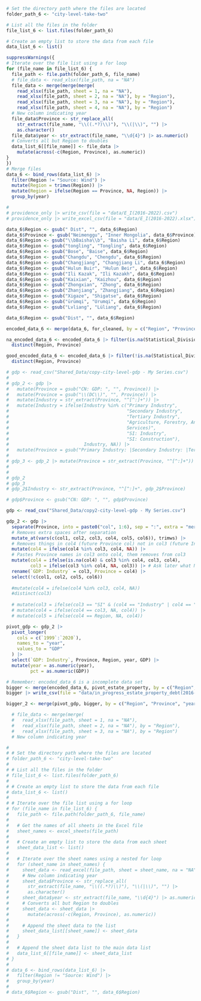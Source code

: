 ```r

# Set the directory path where the files are located
folder_path_6 <- "city-level-take-two"

# List all the files in the folder
file_list_6 <- list.files(folder_path_6)

# Create an empty list to store the data from each file
data_list_6 <- list()

suppressWarnings({
# Iterate over the file list using a for loop
for (file_name in file_list_6) {
  file_path <- file.path(folder_path_6, file_name)
  # file_data <- read_xlsx(file_path, na = "NA")
  file_data <- merge(merge(merge(
    read_xlsx(file_path, sheet = 1, na = "NA"),
    read_xlsx(file_path, sheet = 2, na = "NA"), by = "Region"),
    read_xlsx(file_path, sheet = 3, na = "NA"), by = "Region"), 
    read_xlsx(file_path, sheet = 4, na = "NA"), by = "Region")
  # New column indicating year
  file_data$Province <- str_replace_all(
    str_extract(file_name, "\\((.*?)\\)"), "\\(|\\)", "") |> 
    as.character()
  file_data$year <- str_extract(file_name, "\\d{4}") |> as.numeric()
  # Converts all but Region to doubles
  data_list_6[[file_name]] <- file_data |>
    mutate(across(-c(Region, Province), as.numeric))
}
})
# Merge files
data_6 <- bind_rows(data_list_6) |>
  filter(Region != "Source: Wind") |>
  mutate(Region = trimws(Region)) |>
  mutate(Region = ifelse(Region == Province, NA, Region)) |>
  group_by(year)

# 
# providence_only |> write_csv(file = "data/E_I(2016-2022).csv")
# providence_only |> write_excel_csv(file = "data/E_I(2016-2022).xlsx")

```

```r

data_6$Region <- gsub(" Dist", "", data_6$Region)
data_6$Province <- gsub("Neimenggu", "Inner Mongolia", data_6$Province)
data_6$Region <- gsub("\\bBaisha\\b", "Baisha Li", data_6$Region)
data_6$Region <- gsub("tongling", "Tongling", data_6$Region)
data_6$Region <- gsub("Bose", "Baise", data_6$Region)
data_6$Region <- gsub("Changdu", "Chengdu", data_6$Region)
data_6$Region <- gsub("Changjiang", "Changjiang Li", data_6$Region)
data_6$Region <- gsub("Hulun Buir", "Hulun Beir", data_6$Region)
data_6$Region <- gsub("Ili Kazak", "Ili Kazakh", data_6$Region)
data_6$Region <- gsub("Kaixian", "Kaizhou", data_6$Region)
data_6$Region <- gsub("Zhongxian", "Zhong", data_6$Region)
data_6$Region <- gsub("Zhanjiang", "Zhangjiang", data_6$Region)
data_6$Region <- gsub("Xigaze", "Shigatse", data_6$Region)
data_6$Region <- gsub("ürümqi", "Urumqi", data_6$Region)
data_6$Region <- gsub("Lvliang", "Lüliang", data_6$Region)

data_6$Region <- gsub("Dist", "", data_6$Region)

encoded_data_6 <- merge(data_6, for_cleaned, by = c("Region", "Province"), all.x = TRUE)

na_encoded_data_6 <- encoded_data_6 |> filter(is.na(Statistical_Division_Code)) |>
  distinct(Region, Province)

good_encoded_data_6 <- encoded_data_6 |> filter(!is.na(Statistical_Division_Code)) |>
  distinct(Region, Province)

```

```r

# gdp <- read_csv("Shared_Data/copy-city-level-gdp - My Series.csv")
# 
# gdp_2 <- gdp |>
#   mutate(Province = gsub("CN: GDP: ", "", Province)) |>
#   mutate(Province = gsub("\\(DC\\)", "", Province)) |>
#   mutate(Industry = str_extract(Province, "^[^:]+")) |>
#   mutate(Industry = ifelse(Industry %in% c("Primary Industry",
#                                            "Secondary Industry", 
#                                            "Tertiary Industry", 
#                                            "Agriculture, Forestry, Animal Husbandry and Fishery (Incl. 
#                                            Services)",
#                                            "SI: Industry",
#                                            "SI: Construction"), 
#                            Industry, NA)) |> 
#   mutate(Province = gsub("Primary Industry: |Secondary Industry: |Tertiary Industry: |Agriculture, Forestry, Animal Husbandry and Fishery (Incl. Services): |SI: Industry : |SI: Construction : ", "", Province)) 
# 
# gdp_3 <- gdp_2 |> mutate(Province = str_extract(Province, "^[^:]+"))
#   
# 
# gdp_2
# gdp_3
# gdp_2$Industry <- str_extract(Province, "^[^:]+", gdp_2$Province)

# gdp$Province <- gsub("CN: GDP: ", "", gdp$Province)

```

```r

gdp <- read_csv("Shared_Data/copy2-city-level-gdp - My Series.csv")

gdp_2 <- gdp |>
  separate(Province, into = paste0("col", 1:6), sep = ":", extra = "merge") |>
  # Removes extra spaces after separation
  mutate_at(vars(c(col1, col2, col3, col4, col5, col6)), trimws) |>
  # Removes things in col4 (future Province col) not in col3 (future Industry col)
  mutate(col4 = ifelse(col4 %in% col3, col4, NA)) |>
  # Pastes Province names in col3 onto col4, them removes from col3
  mutate(col4 = ifelse(is.na(col4) & col3 %in% col4, col3, col4),
         col3 = ifelse(col3 %in% col4, NA, col3)) |> # Ask later what NA for industry should be
  rename(`GDP: Industry` = col3, Province = col4) |>
  select(!c(col1, col2, col5, col6))
  
  #mutate(col4 = ifelse(col4 %in% col3, col4, NA))
  #distinct(col3)
  
  # mutate(col3 = ifelse(col3 == "SI" & (col4 == "Industry" | col4 == "Construction"), col4, col3)) |>
  # mutate(col4 = ifelse(col4 == col3, NA, col4)) |>
  # mutate(col5 = ifelse(col4 == Region, NA, col4))

```
```r

pivot_gdp <- gdp_2 |>
  pivot_longer(
    cols = c(`1999`:`2020`),
    names_to = "year",
    values_to = "GDP"
  ) |>
  select(`GDP: Industry`, Province, Region, year, GDP) |>
  mutate(year = as.numeric(year),
         pct = as.numeric(GDP))

```

```r

# Remember: encoded_data_6 is a incomplete data set
bigger <- merge(encoded_data_6, pivot_estate_property, by = c("Region", "Province", "year"))
bigger |> write_csv(file = "data/in_progress_estate_property_debt(2016-2022).csv")

```

```r

bigger_2 <- merge(pivot_gdp, bigger, by = c("Region", "Province", "year"))

```

```r

  # file_data <- merge(merge(
  #   read_xlsx(file_path, sheet = 1, na = "NA"), 
  #   read_xlsx(file_path, sheet = 2, na = "NA"), by = "Region"), 
  #   read_xlsx(file_path, sheet = 3, na = "NA"), by = "Region")
  # New column indicating year

# 
# # Set the directory path where the files are located
# folder_path_6 <- "city-level-take-two"
# 
# # List all the files in the folder
# file_list_6 <- list.files(folder_path_6)
# 
# # Create an empty list to store the data from each file
# data_list_6 <- list()
# 
# # Iterate over the file list using a for loop
# for (file_name in file_list_6) {
#   file_path <- file.path(folder_path_6, file_name)
#   
#   # Get the names of all sheets in the Excel file
#   sheet_names <- excel_sheets(file_path)
#   
#   # Create an empty list to store the data from each sheet
#   sheet_data_list <- list()
#   
#   # Iterate over the sheet names using a nested for loop
#   for (sheet_name in sheet_names) {
#     sheet_data <- read_excel(file_path, sheet = sheet_name, na = "NA")
#     # New column indicating year
#     sheet_data$Province <- str_replace_all(
#       str_extract(file_name, "\\((.*?)\\)"), "\\(|\\)", "") |>
#       as.character()
#     sheet_data$year <- str_extract(file_name, "\\d{4}") |> as.numeric()
#     # Converts all but Region to doubles
#     sheet_data <- sheet_data |>
#       mutate(across(-c(Region, Province), as.numeric))
#     
#     # Append the sheet data to the list
#     sheet_data_list[[sheet_name]] <- sheet_data
#   }
#   
#   # Append the sheet data list to the main data list
#   data_list_6[[file_name]] <- sheet_data_list
# }
# 
# data_6 <- bind_rows(data_list_6) |>
#   filter(Region != "Source: Wind") |>
#   group_by(year)
# 
# data_6$Region <- gsub("Dist", "", data_6$Region)

```
